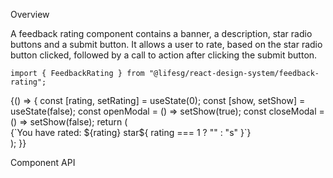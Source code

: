 
<Meta title="Modules/FeedbackRating" component={FeedbackRating} />

<Title>FeedbackRating</Title>

<Secondary>Overview</Secondary>

A feedback rating component contains a banner, a description, star radio buttons and a submit
button. It allows a user to rate, based on the star radio button clicked,
followed by a call to action after clicking the submit button.

```tsx
import { FeedbackRating } from "@lifesg/react-design-system/feedback-rating";
```

<Canvas>
    <Story name="FeedbackRating">
        {() => {
            const [rating, setRating] = useState(0);
            const [show, setShow] = useState(false);
            const openModal = () => setShow(true);
            const closeModal = () => setShow(false);
            return (
                <Div>
                    <Modal show={show} onOverlayClick={closeModal}>
                        <Modal.Box onClose={closeModal}>
                            <ModalBoxDiv>
                                <span>{`You have rated: ${rating} star${
                                    rating === 1 ? "" : "s"
                                }`}</span>
                            </ModalBoxDiv>
                        </Modal.Box>
                    </Modal>
                    <FeedbackRating
                        rating={rating}
                        onRatingChange={setRating}
                        onSubmit={openModal}
                    />
                </Div>
            );
        }}
    </Story>
</Canvas>

<Secondary>Component API</Secondary>

<PropsTable />
